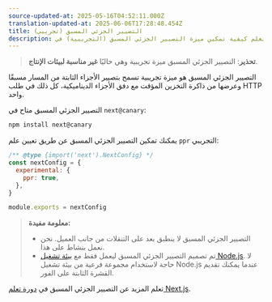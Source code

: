 ```yaml
---
source-updated-at: 2025-05-16T04:52:11.000Z
translation-updated-at: 2025-06-06T17:28:48.454Z
title: التصيير الجزئي المسبق (تجريبي)
description: تعلم كيفية تمكين ميزة التصيير الجزئي المسبق (التجريبية) في Next.js 14.
---
```


> **تحذير**: التصيير الجزئي المسبق ميزة تجريبية وهي حاليًا **غير مناسبة لبيئات الإنتاج**.

التصيير الجزئي المسبق هو ميزة تجريبية تسمح بتصيير الأجزاء الثابتة من المسار مسبقًا وعرضها من ذاكرة التخزين المؤقت مع دفق الأجزاء الديناميكية، كل ذلك في طلب HTTP واحد.

التصيير الجزئي المسبق متاح في `next@canary`:

```bash filename="Terminal"
npm install next@canary
```

يمكنك تمكين التصيير الجزئي المسبق عن طريق تعيين علم `ppr` التجريبي:

```js filename="next.config.js"
/** @type {import('next').NextConfig} */
const nextConfig = {
  experimental: {
    ppr: true,
  },
}

module.exports = nextConfig
```

> **معلومة مفيدة:**
>
> - التصيير الجزئي المسبق لا ينطبق بعد على التنقلات من جانب العميل. نحن نعمل بنشاط على هذا.
> - تم تصميم التصيير الجزئي المسبق ليعمل فقط مع [بيئة تشغيل Node.js](/docs/app/building-your-application/rendering/edge-and-nodejs-runtimes). لا حاجة لاستخدام مجموعة فرعية من بيئة تشغيل Node.js عندما يمكنك تقديم القشرة الثابتة على الفور.

تعلم المزيد عن التصيير الجزئي المسبق في [دورة تعلم Next.js](/learn/dashboard-app/partial-prerendering).